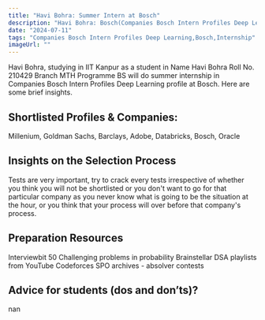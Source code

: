 ```yaml
---
title: "Havi Bohra: Summer Intern at Bosch"
description: "Havi Bohra: Bosch(Companies Bosch Intern Profiles Deep Learning)"
date: "2024-07-11"
tags: "Companies Bosch Intern Profiles Deep Learning,Bosch,Internship"
imageUrl: ""
---
```


Havi Bohra, studying in IIT Kanpur as a  student in Name Havi Bohra Roll No.  210429 Branch MTH Programme BS will do
 summer internship in Companies Bosch Intern Profiles Deep Learning profile at Bosch. Here are some brief
insights.

## Shortlisted Profiles & Companies:
Millenium, Goldman Sachs, Barclays, Adobe, Databricks, Bosch, Oracle

## Insights on the Selection Process
Tests are very important, try to crack every tests irrespective of whether you think you will not be shortlisted or you don&#39;t want to go for that particular company as you never know what is going to be the situation at the hour, or you think that your process will over before that company&#39;s process.

##  Preparation Resources
Interviewbit 50 Challenging problems in probability Brainstellar DSA playlists from YouTube Codeforces SPO archives - absolver contests

## Advice for students (dos and don’ts)? 
nan

